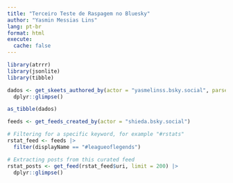 ```yaml
---
title: "Terceiro Teste de Raspagem no Bluesky"
author: "Yasmin Messias Lins"
lang: pt-br
format: html
execute: 
  cache: false
---
```


```r
library(atrrr)
library(jsonlite)
library(tibble)

```

```r
dados <- get_skeets_authored_by(actor = "yasmelinss.bsky.social", parse = TRUE) |>
  dplyr::glimpse()

```
```r
as_tibble(dados)
```





```r
feeds <- get_feeds_created_by(actor = "shieda.bsky.social") 

# Filtering for a specific keyword, for example "#rstats"
rstat_feed <- feeds |>
  filter(displayName == "#leagueoflegends")

# Extracting posts from this curated feed
rstat_posts <- get_feed(rstat_feed$uri, limit = 200) |>
  dplyr::glimpse()
```

